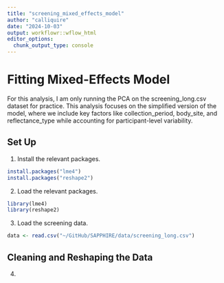 ```yaml
---
title: "screening_mixed_effects_model"
author: "calliquire"
date: "2024-10-03"
output: workflowr::wflow_html
editor_options:
  chunk_output_type: console
---
```


# Fitting Mixed-Effects Model

For this analysis, I am only running the PCA on the screening_long.csv dataset for practice. This analysis focuses on the simplified version of the model, where we include key factors like collection_period, body_site, and reflectance_type while accounting for participant-level variability.

## Set Up

1. Install the relevant packages.

```r
install.packages("lme4")
install.packages("reshape2")
```

2. Load the relevant packages.
```r
library(lme4)
library(reshape2)
```

3. Load the screening data.
```r
data <- read.csv("~/GitHub/SAPPHIRE/data/screening_long.csv")
```

## Cleaning and Reshaping the Data

4. 

